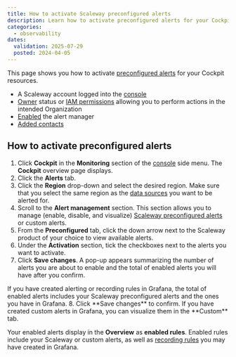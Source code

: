 ```yaml
---
title: How to activate Scaleway preconfigured alerts
description: Learn how to activate preconfigured alerts for your Cockpit resources using the Scaleway console.
categories:
  - observability
dates:
  validation: 2025-07-29
  posted: 2024-04-05
---
```




This page shows you how to activate [preconfigured alerts](/cockpit/concepts/#preconfigured-alerts) for your Cockpit resources.

<Requirements />

  - A Scaleway account logged into the [console](https://console.scaleway.com)
  - [Owner](/iam/concepts/#owner) status or [IAM permissions](/iam/concepts/#permission) allowing you to perform actions in the intended Organization
  - [Enabled](/cockpit/how-to/enable-alert-manager/) the alert manager
  - [Added contacts](/cockpit/how-to/add-contact-points/)

## How to activate preconfigured alerts

1. Click **Cockpit** in the **Monitoring** section of the [console](https://console.scaleway.com/) side menu. The **Cockpit** overview page displays.
2. Click the **Alerts** tab.
3. Click the **Region** drop-down and select the desired region.
      <Message type="important">
        Make sure that you select the same region as the [data sources](/cockpit/concepts/#data-sources) you want to be alerted for.
      </Message>
4. Scroll to the **Alert management** section. This section allows you to manage (enable, disable, and visualize) [Scaleway preconfigured alerts](/cockpit/concepts/#preconfigured-alerts) or custom alerts.
5. From the **Preconfigured** tab, click the down arrow next to the Scaleway product of your choice to view available alerts.
6. Under the **Activation** section, tick the checkboxes next to the alerts you want to activate.
7. Click **Save changes**. A pop-up appears summarizing the number of alerts you are about to enable and the total of enabled alerts you will have after you confirm.
  <Message type="tip">
   If you have created alerting or recording rules in Grafana, the total of enabled alerts includes your Scaleway preconfigured alerts and the ones you have in Grafana.
  </Message>
8. Click **Save changes** to confirm.

  <Message type="note">
   If you have created custom alerts in Grafana, you can visualize them in the **Custom** tab.
   <Lightbox image={CustomAlertsTab} alt="" />
  </Message>

Your enabled alerts display in the **Overview** as **enabled rules**. Enabled rules include your Scaleway or custom alerts, as well as [recording rules](/cockpit/concepts/#recording-rules) you may have created in Grafana.